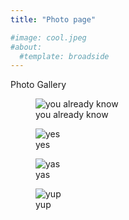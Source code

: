 ```yaml
---
title: "Photo page"

#image: cool.jpeg
#about:
  #template: broadside
---
```


Photo Gallery


::: {layout-nrow=1}
![you already know ](cool.jpeg)

![yes](cool.jpeg)

![yas](cool.jpeg)

![yup](cool.jpeg)
:::